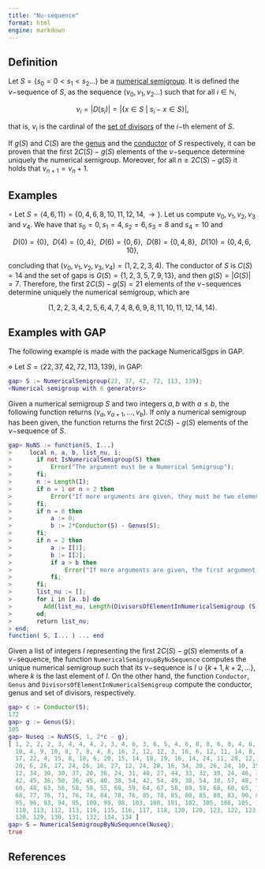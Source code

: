 ```yaml
---
title: "Nu-sequence"
format: html
engine: markdown
---
```


<!-- [Bra13] Bras-Amor\'{o}s, M., Numerical semigroups and codes, in Algebraic geometry modeling in information theory, World Sci. Publ., Hackensack, NJ, Ser. Coding Theory Cryptol., 8 (2013), 167--218. -->

## Definition

Let $S = \{s_0 = 0 < s_1 < s_2 ...\}$ be a [numerical semigroup](../Basic-concepts/Numerical-semigroup.qmd). It is defined the $\nu-$sequence of $S$, as the sequence $(\nu_0, \nu_1, \nu_2 \ldots)$ such that for all $i \in \mathbb{N}$,

$$
\nu_i = |D(s_i)| = |\{x \in S ~ | ~ s_i - x \in S\}|,
$$

that is, $\nu_i$ is the cardinal of the [set of divisors](Set-divisors.qmd) of the $i-$th element of $S$.

If $g(S)$ and $C(S)$ are the [genus](Genus.qmd) and the [conductor](Conductor.qmd) of $S$ respectively, it can be proven that the first $2C(S) - g(S)$ elements of the $\nu-$sequence determine uniquely the numerical semigroup. Moreover, for all $n \ge 2C(S) - g(S)$ it holds that $\nu_{n+1} = \nu_n + 1$.

## Examples

$\circ$ Let $S = \langle 4, 6, 11 \rangle = \{ 0, 4, 6, 8, 10, 11, 12, 14, \rightarrow \}$. Let us compute $\nu_0, \nu_1, \nu_2, \nu_3$ and $\nu_4$. We have that $s_0 = 0, s_1 = 4, s_2 = 6, s_3 = 8$ and $s_4 = 10$ and

$$
D(0) = \{0\}, ~~ D(4) = \{0, 4\}, ~~ D(6) = \{0, 6\}, ~~ D(8) = \{0, 4, 8\}, ~~ D(10) = \{0, 4, 6, 10\},
$$

concluding that $(\nu_0, \nu_1, \nu_2, \nu_3, \nu_4) = (1, 2, 2, 3, 4)$. The conductor of $S$ is $C(S) = 14$ and the set of gaps is $G(S) = \{1, 2, 3, 5, 7, 9, 13\}$, and then $g(S) = |G(S)| = 7$. Therefore, the first $2C(S) - g(S) = 21$ elements of the $\nu-$sequences determine uniquely the numerical semigroup, which are

$$
(1, 2, 2, 3, 4, 2, 5, 6, 4, 7, 4, 8, 6, 9, 8, 11, 10, 11, 12, 14, 14 ).
$$

## Examples with GAP

The following example is made with the package NumericalSgps in GAP.

$\diamond$ Let $S = \langle 22, 37, 42, 72, 113, 139 \rangle$, in GAP:

``` gap
gap> S := NumericalSemigroup(22, 37, 42, 72, 113, 139);
<Numerical semigroup with 6 generators>
```

Given a numerical semigroup $S$ and two integers $a,b$ with $a \le b$, the following function returns $(\nu_a, \nu_{a+1}, \ldots, \nu_b)$. If only a numerical semigroup has been given, the function returns the first $2C(S) - g(S)$ elements of the $\nu-$sequence of $S$.

``` gap
gap> NuNS := function(S, I...)
>     local n, a, b, list_nu, i;
>       if not IsNumericalSemigroup(S) then
>           Error("The argument must be a Numerical Semigroup");
>       fi;
>       n := Length(I);
>       if n = 1 or n > 2 then
>           Error("If more arguments are given, they must be two elements");
>       fi;
>       if n = 0 then
>           a := 0;
>           b := 2*Conductor(S) - Genus(S);
>       fi;
>       if n = 2 then
>           a := I[1];
>           b := I[2];
>           if a > b then
>               Error("If more arguments are given, the first argument given must be less or equal to the second argument given");
>           fi;
>       fi;
>       list_nu := [];
>       for i in [a..b] do
>         Add(list_nu, Length(DivisorsOfElementInNumericalSemigroup (S, S[i])));
>       od;
>       return list_nu;
> end;
function( S, I... ) ... end
```

Given a list of integers $I$ representing the first $2C(S) - g(S)$ elements of a $\nu-$sequence, the function `NumericalSemigroupByNuSequence` computes the unique numerical semigroup such that its $\nu-$sequence is $I \cup \{k+1, k+2, \ldots\}$, where $k$ is the last element of $I$. On the other hand, the function `Conductor`, `Genus` and `DivisorsOfElementInNumericalSemigroup` compute the conductor, genus and set of divisors, respectively.

``` gap
gap> c := Conductor(S);
172
gap> g := Genus(S);
105
gap> Nuseq := NuNS(S, 1, 2*c - g);
[ 1, 2, 2, 2, 3, 4, 4, 4, 2, 3, 4, 6, 3, 6, 5, 4, 6, 8, 8, 6, 8, 4, 6, 4, 2, 4, 10, 9, 6, 12,
  10, 4, 9, 10, 8, 7, 8, 4, 8, 16, 2, 12, 12, 3, 16, 6, 12, 11, 14, 8, 12, 16, 8, 14, 6, 6,
  17, 22, 4, 15, 8, 18, 6, 20, 15, 14, 18, 19, 16, 14, 24, 11, 20, 12, 8, 26, 8, 28, 12, 18,
  20, 6, 26, 17, 24, 26, 16, 27, 12, 24, 28, 16, 34, 20, 26, 24, 10, 35, 16, 34, 26, 21, 32,
  12, 34, 30, 30, 37, 20, 36, 24, 31, 40, 27, 44, 33, 32, 39, 24, 46, 30, 41, 42, 31, 44, 28,
  42, 45, 36, 50, 36, 45, 40, 38, 54, 42, 54, 49, 38, 54, 38, 57, 48, 50, 58, 43, 56, 47, 56,
  60, 48, 63, 56, 58, 58, 55, 68, 59, 64, 67, 58, 69, 58, 68, 68, 65, 74, 63, 68, 68, 70, 77,
  68, 77, 76, 71, 76, 74, 84, 78, 76, 85, 78, 85, 80, 85, 88, 83, 90, 85, 88, 89, 88, 94, 90,
  95, 96, 93, 94, 95, 100, 99, 98, 103, 100, 101, 102, 105, 108, 105, 106, 107, 108, 110,
  110, 113, 112, 113, 116, 115, 116, 117, 118, 120, 120, 123, 122, 123, 124, 125, 128, 127,
  128, 129, 130, 131, 132, 134, 134 ]
gap> S = NumericalSemigroupByNuSequence(Nuseq);
true
```

## References
